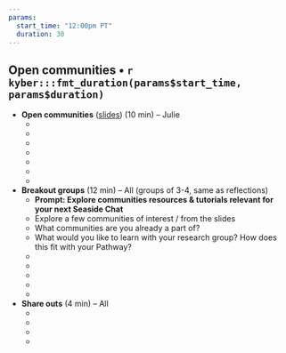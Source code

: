 ```yaml
---
params: 
  start_time: "12:00pm PT"
  duration: 30
---
```


## Open communities • `r kyber:::fmt_duration(params$start_time, params$duration)`

- **Open communities** ([slides](https://docs.google.com/presentation/d/17HSNmBYvPw-7Prioys7WIhL9QGVb3s3bJCLaAJVaChc/edit?usp=sharing)) (10 min) – Julie
  -  ‎
  -  
  -  
  -    
  -  
  -  
  - 
- **Breakout groups** (12 min) – All (groups of 3-4, same as reflections)
  - **Prompt: Explore communities resources & tutorials relevant for your next Seaside Chat**
  - Explore a few communities of interest / from the slides
  - What communities are you already a part of?
  - What would you like to learn with your research group? How does this fit with your Pathway?
  - ‎
  - 
  -  
  -   
  - 
- **Share outs** (4 min) – All
  - ‎
  - 
  -  
  -  
